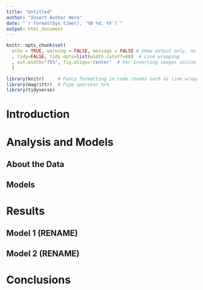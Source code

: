 ```yaml
---
title: "Untitled"
author: "Insert Author Here"
date: "`r format(Sys.time(), '%B %d, %Y')`"
output: html_document
---
```


<!--
Do not place code or output into your Assignment submission unless it is a *very* small portion, labeled as a Figure, and important for the section or subsection.

All Assignments must be written in the third person (no use of I, you, we, us, etc) and must have at least the following headings and subheadings as described below. 

REQUIRED HEADINGS AND SUBHEADINGS
(Use as many visualizations as you can )

# Introduction: (3 - 4 paragraphs)

An Introduction is about the area or topic. What, why, who, value of analysis. Introductions can and should include basis, background, history, the state-of-the-art, images, references, etc. 


# Analysis and Models
## About the Data

“About the Data” contains all the information about the dataset, the variables, cleaning and prep, checking for and dealing with missing values, checking for and dealing with incorrect values, checking for an dealing with outliers, feature generation, normalization (if needed), etc. In this subsection, you will also “explore” the data. Write about each variable, visualize each variable (as feasible), and talk about what the variable represents. Tables are great for this as well.

## Models

In some cases, there may only be one model. A model is any method used to analyze the data. Each Assignment specifies which models to use. Always include model details and parameter values when applicable.

*** Include visualizations throughout the assignment.
Include measures and comparisons.
Tables are great for comparing. 

# Results
## (Results for n number of models)

Results are technical. 

They offer technical information about what was found in the analysis. For example, if you performed a correlation in the analysis between all pairs of numeric variables, then your results would discuss the r-value and relationship of each pair. Each model we will use in this class has results and parameters associated with it. 

** Always have visualizations


# Conclusions (3 paragraphs)

This area explains what was actually found in a way that would make sense to anyone. In the Conclusions, you talk about what it all means. So you would not include mention of technical measures such as conf or sup. Rather, you would say that you found (as a random example) that people who buy diapers are also likely to buy beer and that this means that a store should consider placing these items “near” each other.
-->

<!-- 
You don't need to edit the setup chunk unless you know what the various options with it mean.
Feel free to add/remove packages from the load_packages chunk as you see fit.
-->
```r
knitr::opts_chunk$set(
  echo = TRUE, warning = FALSE, message = FALSE # Show output only, no warnings or messages 
  , tidy=FALSE, tidy.opts=list(width.cutoff=80)  # Line wrapping
  , out.width="75%", fig.align='center'  # For inserting images inline, to be used with the below chunk.
  )
```

```r
library(knitr)     # Fancy formatting in code chunks such as line wrapping
library(magrittr)  # Pipe operator %>%
library(tidyverse)
```


# Introduction


\newpage

# Analysis and Models

## About the Data

## Models


\newpage

# Results

## Model 1 (RENAME)

## Model 2 (RENAME)


\newpage

# Conclusions

